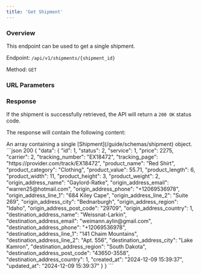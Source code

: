 ```yaml
---
title: 'Get Shipment'
---
```



### Overview

This endpoint can be used to get a single shipment.

Endpoint: `/api/v1/shipments/{shipment_id}`

Method: `GET`

### URL Parameters

<ShipmentIdField action="retrieve"/>

### Response

If the shipment is successfully retrieved, the API will return a `200 OK` status code.

The response will contain the following content:

<ResponseField name="data" type="array" required>
    An array containing a single [Shipment](/guide/schemas/shipment) object.
</ResponseField>

<ResponseExample>
    ```json 200
    {
        "data": {
            "id": 1,
            "status": 2,
            "service": 1,
            "price": 2275,
            "carrier": 2,
            "tracking_number": "EX18472",
            "tracking_page": "https://provider.com/track/EX18472",
            "product_name": "Red Shirt",
            "product_category": "Clothing",
            "product_value": 55.71,
            "product_length": 6,
            "product_width": 11,
            "product_height": 3,
            "product_weight": 2,
            "origin_address_name": "Gaylord-Ratke",
            "origin_address_email": "warren25@hotmail.com",
            "origin_address_phone": "+12069536978",
            "origin_address_line_1": "684 Kiley Cape",
            "origin_address_line_2": "Suite 269",
            "origin_address_city": "Bednarburgh",
            "origin_address_region": "Idaho",
            "origin_address_post_code": "29709",
            "origin_address_country": 1,
            "destination_address_name": "Weissnat-Larkin",
            "destination_address_email": "weimann.aylin@gmail.com",
            "destination_address_phone": "+12069536978",
            "destination_address_line_1": "141 Chaim Mountains",
            "destination_address_line_2": "Apt. 556",
            "destination_address_city": "Lake Kamron",
            "destination_address_region": "South Dakota",
            "destination_address_post_code": "43650-3558",
            "destination_address_country": 1,
            "created_at": "2024-12-09 15:39:37",
            "updated_at": "2024-12-09 15:39:37"
        }
    }
    ```
</ResponseExample>